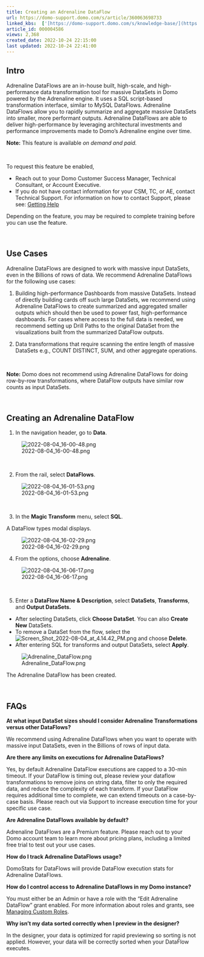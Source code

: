 ```yaml
---
title: Creating an Adrenaline DataFlow
url: https://domo-support.domo.com/s/article/360063698733
linked_kbs:  ['[https://domo-support.domo.com/s/knowledge-base/](https://domo-support.domo.com/s/knowledge-base/)', '[https://domo-support.domo.com/s/](https://domo-support.domo.com/s/)', '[https://domo-support.domo.com/s/topic/0TO5w000000ZamzGAC](https://domo-support.domo.com/s/topic/0TO5w000000ZamzGAC)', '[https://domo-support.domo.com/s/topic/0TO5w000000Zao9GAC](https://domo-support.domo.com/s/topic/0TO5w000000Zao9GAC)', '[https://domo-support.domo.com/s/article/360042922874](https://domo-support.domo.com/s/article/360042922874)', '[https://domo-support.domo.com/s/article/360043438973](https://domo-support.domo.com/s/article/360043438973)', '[https://domo-support.domo.com/s/article/360063698733](https://domo-support.domo.com/s/article/360063698733)', '[https://domo-support.domo.com/s/topic/0TO5w000000Zao9GAC/sql-dataflows](https://domo-support.domo.com/s/topic/0TO5w000000Zao9GAC/sql-dataflows)', '[https://domo-support.domo.com/s/article/360043429933](https://domo-support.domo.com/s/article/360043429933)', '[https://domo-support.domo.com/s/article/360043429953](https://domo-support.domo.com/s/article/360043429953)', '[https://domo-support.domo.com/s/article/360042925494](https://domo-support.domo.com/s/article/360042925494)', '[https://domo-support.domo.com/s/article/360043429913](https://domo-support.domo.com/s/article/360043429913)', '[https://domo-support.domo.com/s/article/4408174643607](https://domo-support.domo.com/s/article/4408174643607)', '[https://domo-support.domo.com/s/login/](https://domo-support.domo.com/s/login/)']
article_id: 000004586
views: 2,368
created_date: 2022-10-24 22:15:00
last updated: 2022-10-24 22:41:00
---
```




Intro
-----


Adrenaline DataFlows are an in-house built, high-scale, and high-performance data transformation tool for massive DataSets in Domo powered by the Adrenaline engine. It uses a SQL script-based transformation interface, similar to MySQL DataFlows. Adrenaline DataFlows allow you to rapidly summarize and aggregate massive DataSets into smaller, more performant outputs. Adrenaline DataFlows are able to deliver high-performance by leveraging architectural investments and performance improvements made to Domo's Adrenaline engine over time.




 


**Note:** This feature is available *on demand and paid.* 


 


To request this feature be enabled,


* Reach out to your Domo Customer Success Manager, Technical Consultant, or Account Executive.
* If you do not have contact information for your CSM, TC, or AE, contact Technical Support. For information on how to contact Support, please see: [Getting Help](/s/article/360042922874 "Getting Help")


Depending on the feature, you may be required to complete training before you can use the feature.






 


Use Cases
---------


Adrenaline DataFlows are designed to work with massive input DataSets, even in the Billions of rows of data. We recommend Adrenaline DataFlows for the following use cases:


1. Building high-performance Dashboards from massive DataSets. Instead of directly building cards off such large DataSets, we recommend using Adrenaline DataFlows to create summarized and aggregated smaller outputs which should then be used to power fast, high-performance dashboards. For cases where access to the full data is needed, we recommend setting up Drill Paths to the original DataSet from the visualizations built from the summarized DataFlow outputs.


2. Data transformations that require scanning the entire length of massive DataSets e.g., COUNT DISTINCT, SUM, and other aggregate operations.


 







**Note:** Domo does not recommend using Adrenaline DataFlows for doing row-by-row transformations, where DataFlow outputs have similar row counts as input DataSets.



 


Creating an Adrenaline DataFlow
-------------------------------


1. In the navigation header, go to **Data**. 


![2022-08-04_16-00-48.png](2022-08-04_16-00-48.png)


 


2. From the rail, select **DataFlows**.


![2022-08-04_16-01-53.png](2022-08-04_16-01-53.png)


 


3. In the **Magic Transform** menu, select **SQL**. 


A DataFlow types modal displays. 


![2022-08-04_16-02-29.png](2022-08-04_16-02-29.png)


4. From the options, choose **Adrenaline**.


![2022-08-04_16-06-17.png](2022-08-04_16-06-17.png)


 


5. Enter a **DataFlow Name & Description**, select **DataSets**, **Transforms**, and **Output DataSets.**


* After selecting DataSets, click **Choose DataSet**. You can also **Create New** DataSets.
* To remove a DataSet from the flow, select the  ![Screen_Shot_2022-08-04_at_4.14.42_PM.png](Screen_Shot_2022-08-04_at_4.14.42_PM.png) and choose **Delete**.
* After entering SQL for transforms and output DataSets, select **Apply**.


![Adrenaline_DataFlow.png](Adrenaline_DataFlow.png)


The Adrenaline DataFlow has been created. 


 


FAQs
----


**At what input DataSet sizes should I consider Adrenaline Transformations versus other DataFlows?**


We recommend using Adrenaline DataFlows when you want to operate with massive input DataSets, even in the Billions of rows of input data.


**Are there any limits on executions for Adrenaline DataFlows?**


Yes, by default Adrenaline DataFlow executions are capped to a 30-min timeout. If your DataFlow is timing out, please review your dataflow transformations to remove joins on string data, filter to only the required data, and reduce the complexity of each transform. If your DataFlow requires additional time to complete, we can extend timeouts on a case-by-case basis. Please reach out via Support to increase execution time for your specific use case.


**Are Adrenaline DataFlows available by default?**


Adrenaline DataFlows are a Premium feature. Please reach out to your Domo account team to learn more about pricing plans, including a limited free trial to test out your use cases.


**How do I track Adrenaline DataFlows usage?**


DomoStats for DataFlows will provide DataFlow execution stats for Adrenaline DataFlows.


**How do I control access to Adrenaline DataFlows in my Domo instance?**


You must either be an Admin or have a role with the "Edit Adrenaline DataFlow" grant enabled. For more information about roles and grants, see [Managing Custom Roles](/s/article/360043438973 "Managing Custom Roles").


**Why isn’t my data sorted correctly when I preview in the designer?**


In the designer, your data is optimized for rapid previewing so sorting is not applied. However, your data will be correctly sorted when your DataFlow executes.

